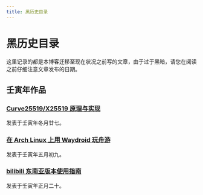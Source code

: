 ```yaml
---
title: 黑历史目录
---
```


# 黑历史目录

这里记录的都是本博客迁移至现在状况之前写的文章，由于过于黑暗，请您在阅读之前仔细注意文章发布的日期。

## 壬寅年作品

### [Curve25519/X25519 原理与实现](/post/x25519)

发表于壬寅年冬月廿七。

### [在 Arch Linux 上用 Waydroid 玩舟游](/post/waydroid-arknights)

发表于壬寅年五月初九。

### [bilibili 东南亚版本使用指南](/post/bstar-unlock)

发表于壬寅年正月二十。
